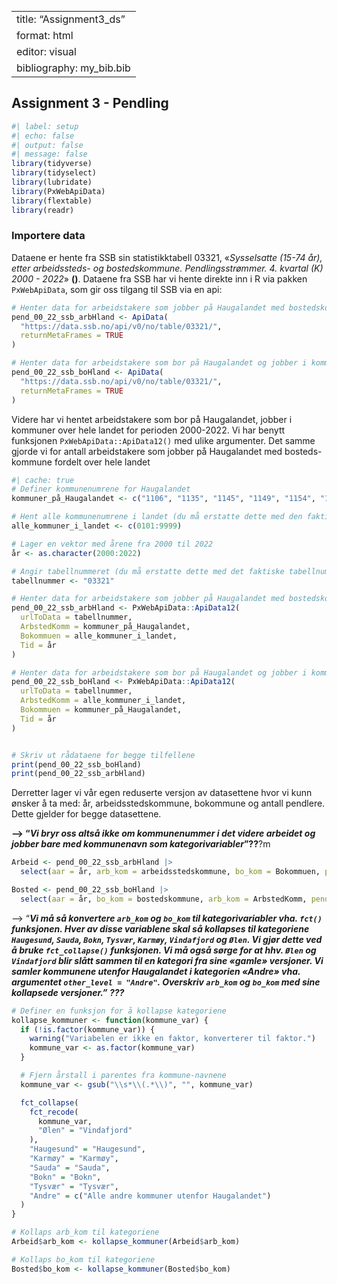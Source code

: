 ```r

```

---
title: "Assignment3_ds"
format: html
editor: visual
bibliography: my_bib.bib
---

## **Assignment 3 -** **Pendling**

```r
#| label: setup 
#| echo: false
#| output: false
#| message: false
library(tidyverse)
library(tidyselect)
library(lubridate)
library(PxWebApiData)
library(flextable)
library(readr)
```

### Importere data

Dataene er hente fra SSB sin statistikktabell 03321, «*Sysselsatte (15-74 år), etter arbeidssteds- og bostedskommune. Pendlingsstrømmer. 4. kvartal (K) 2000 - 2022*» **()**.
Dataene fra SSB har vi hente direkte inn i R via pakken `PxWebApiData`, som gir oss tilgang til SSB via en api:

```r
# Henter data for arbeidstakere som jobber på Haugalandet med bostedskommune fordelt over hele landet
pend_00_22_ssb_arbHland <- ApiData(
  "https://data.ssb.no/api/v0/no/table/03321/", 
  returnMetaFrames = TRUE
)
```

```r
# Henter data for arbeidstakere som bor på Haugalandet og jobber i kommuner over hele landet
pend_00_22_ssb_boHland <- ApiData(
  "https://data.ssb.no/api/v0/no/table/03321/", 
  returnMetaFrames = TRUE
)
```

Videre har vi hentet arbeidstakere som bor på Haugalandet, jobber i kommuner over hele landet for perioden 2000-2022.
Vi har benytt funksjonen `PxWebApiData::ApiData12()` med ulike argumenter.
Det samme gjorde vi for antall arbeidstakere som jobber på Haugalandet med bosteds-kommune fordelt over hele landet

```r
#| cache: true
# Definer kommunenumrene for Haugalandet
kommuner_på_Haugalandet <- c("1106", "1135", "1145", "1149", "1154", "1159", "1160", "4611", "4612", "1211", "1216")

# Hent alle kommunenumrene i landet (du må erstatte dette med den faktiske listen)
alle_kommuner_i_landet <- c(0101:9999)

# Lager en vektor med årene fra 2000 til 2022
år <- as.character(2000:2022)

# Angir tabellnummeret (du må erstatte dette med det faktiske tabellnummeret)
tabellnummer <- "03321"

# Henter data for arbeidstakere som jobber på Haugalandet med bostedskommune fordelt over hele landet
pend_00_22_ssb_arbHland <- PxWebApiData::ApiData12(
  urlToData = tabellnummer,
  ArbstedKomm = kommuner_på_Haugalandet,
  Bokommuen = alle_kommuner_i_landet,
  Tid = år
)

# Henter data for arbeidstakere som bor på Haugalandet og jobber i kommuner over hele landet
pend_00_22_ssb_boHland <- PxWebApiData::ApiData12(
  urlToData = tabellnummer,
  ArbstedKomm = alle_kommuner_i_landet,
  Bokommuen = kommuner_på_Haugalandet,
  Tid = år
)


# Skriv ut rådataene for begge tilfellene
print(pend_00_22_ssb_boHland)
print(pend_00_22_ssb_arbHland)
```

Derretter lager vi vår egen reduserte versjon av datasettene hvor vi kunn ønsker å ta med: år, arbeidsstedskommune, bokommune og antall pendlere.
Dette gjelder for begge datasettene.

**\--\> "*Vi bryr oss altså ikke om kommunenummer i det videre arbeidet og jobber bare med kommunenavn som kategorivariabler*"??**?m

```r
Arbeid <- pend_00_22_ssb_arbHland |> 
  select(aar = år, arb_kom = arbeidsstedskommune, bo_kom = Bokommuen, pendlere = value)
```

```r
Bosted <- pend_00_22_ssb_boHland |> 
  select(aar = år, bo_kom = bostedskommune, arb_kom = ArbstedKomm, pendlere = value)
```

\--\> "***Vi må så konvertere `arb_kom` og `bo_kom` til kategorivariabler vha. `fct()` funksjonen. Hver av disse variablene skal så kollapses til kategoriene `Haugesund`, `Sauda`, `Bokn`, `Tysvær`, `Karmøy`, `Vindafjord` og `Ølen`. Vi gjør dette ved å bruke `fct_collapse()` funksjonen. Vi må også sørge for at hhv. `Ølen` og `Vindafjord` blir slått sammen til en kategori fra sine «gamle» versjoner. Vi samler kommunene utenfor Haugalandet i kategorien «Andre» vha. argumentet `other_level = "Andre"`. Overskriv `arb_kom` og `bo_kom` med sine kollapsede versjoner." ???***

```r
# Definer en funksjon for å kollapse kategoriene
kollapse_kommuner <- function(kommune_var) {
  if (!is.factor(kommune_var)) {
    warning("Variabelen er ikke en faktor, konverterer til faktor.")
    kommune_var <- as.factor(kommune_var)
  }

  # Fjern årstall i parentes fra kommune-navnene
  kommune_var <- gsub("\\s*\\(.*\\)", "", kommune_var)

  fct_collapse(
    fct_recode(
      kommune_var,
      "Ølen" = "Vindafjord"
    ),
    "Haugesund" = "Haugesund", 
    "Karmøy" = "Karmøy",
    "Sauda" = "Sauda",
    "Bokn" = "Bokn",
    "Tysvær" = "Tysvær",
    "Andre" = c("Alle andre kommuner utenfor Haugalandet")
  )
}

# Kollaps arb_kom til kategoriene
Arbeid$arb_kom <- kollapse_kommuner(Arbeid$arb_kom)

# Kollaps bo_kom til kategoriene
Bosted$bo_kom <- kollapse_kommuner(Bosted$bo_kom)
```
